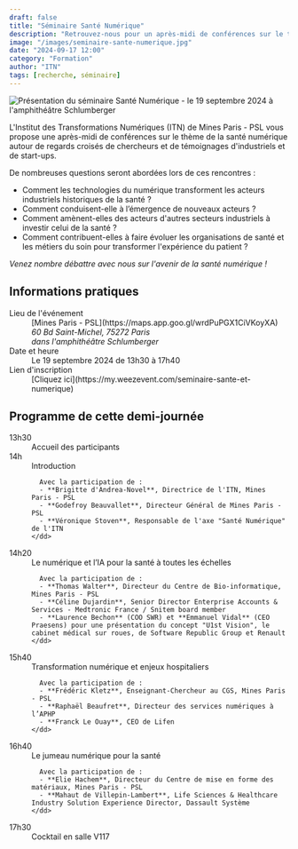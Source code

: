```yaml
---
draft: false
title: "Séminaire Santé Numérique"
description: "Retrouvez-nous pour un après-midi de conférences sur le thème de la santé numérique autour de regards croisés de chercheurs et de témoignages d'industriels et de start-ups."
image: "/images/seminaire-sante-numerique.jpg"
date: "2024-09-17 12:00"
category: "Formation"
author: "ITN"
tags: [recherche, séminaire]
---
```



<Image
  src={heroImage}
  alt="Présentation du séminaire Santé Numérique - le 19 septembre 2024 à l'amphithéâtre Schlumberger"
  loading="eager"
/>

L'Institut des Transformations Numériques (ITN) de Mines Paris - PSL vous propose une après-midi de conférences sur le thème de la santé numérique autour de regards croisés de chercheurs et de témoignages d'industriels et de start-ups.

De nombreuses questions seront abordées lors de ces rencontres :

- Comment les technologies du numérique transforment les acteurs industriels historiques de la santé ?
- Comment conduisent-elle à l’émergence de nouveaux acteurs ?
- Comment amènent-elles des acteurs d'autres secteurs industriels à investir celui de la santé ?
- Comment contribuent-elles à faire évoluer les organisations de santé et les métiers du soin pour transformer l'expérience du patient ?

_Venez nombre débattre avec nous sur l'avenir de la santé numérique !_

## Informations pratiques

<dl>
  <dt>Lieu de l'événement</dt>
  <dd>
    [Mines Paris - PSL](https://maps.app.goo.gl/wrdPuPGX1CiVKoyXA)
    <address> 60 Bd Saint-Michel, 75272 Paris </address>
    <em>dans l'amphithéâtre Schlumberger</em>
  </dd>

<dt>Date et heure</dt>
<dd>Le 19 septembre 2024 de 13h30 à 17h40 </dd>

  <dt>Lien d'inscription</dt>
  <dd>[Cliquez ici](https://my.weezevent.com/seminaire-sante-et-numerique)</dd>
</dl>

## Programme de cette demi-journée

<dl className="divide-y divide-gray-100">
  <div className="px-4 py-6 sm:grid sm:grid-cols-3 sm:gap-4 sm:px-6">
    <dt className="font-medium text-gray-900">
      <time datetime="2024-09-19T13:30">13h30</time>
    </dt>
    <dd className="mt-1 leading-6 text-gray-700 sm:col-span-2 sm:mt-0">
      Accueil des participants
    </dd>
  </div>

  <div className="px-4 py-6 sm:grid sm:grid-cols-3 sm:gap-4 sm:px-6">
    <dt className="font-medium text-gray-900">
      <time datetime="2024-09-19T14:00">14h</time>
    </dt>
    <dd className="mt-1 leading-6 text-gray-700 sm:col-span-2 sm:mt-0">
      Introduction

      Avec la participation de :
      - **Brigitte d'Andrea-Novel**, Directrice de l'ITN, Mines Paris - PSL
      - **Godefroy Beauvallet**, Directeur Général de Mines Paris - PSL
      - **Véronique Stoven**, Responsable de l'axe "Santé Numérique" de l'ITN
    </dd>

  </div>

  <div className="px-4 py-6 sm:grid sm:grid-cols-3 sm:gap-4 sm:px-6">
    <dt className="font-medium text-gray-900">
      <time datetime="2024-09-19T14:20">14h20</time>
    </dt>
    <dd className="mt-1 leading-6 text-gray-700 sm:col-span-2 sm:mt-0">
      Le numérique et l’IA pour la santé à toutes les échelles

      Avec la participation de :
      - **Thomas Walter**, Directeur du Centre de Bio-informatique, Mines Paris - PSL
      - **Céline Dujardin**, Senior Director Enterprise Accounts & Services - Medtronic France / Snitem board member
      - **Laurence Bechon** (COO SWR) et **Emmanuel Vidal** (CEO Praesens) pour une présentation du concept "U1st Vision", le cabinet médical sur roues, de Software Republic Group et Renault
    </dd>

  </div>

  <div className="px-4 py-6 sm:grid sm:grid-cols-3 sm:gap-4 sm:px-6">
    <dt className="font-medium text-gray-900">
      <time datetime="2024-09-19T15:40">15h40</time>
    </dt>
    <dd className="mt-1 leading-6 text-gray-700 sm:col-span-2 sm:mt-0">
      Transformation numérique et enjeux hospitaliers

      Avec la participation de :
      - **Frédéric Kletz**, Enseignant-Chercheur au CGS, Mines Paris - PSL
      - **Raphaël Beaufret**, Directeur des services numériques à l’APHP
      - **Franck Le Ouay**, CEO de Lifen
    </dd>

  </div>

  <div className="px-4 py-6 sm:grid sm:grid-cols-3 sm:gap-4 sm:px-6">
    <dt className="font-medium text-gray-900">
      <time datetime="2024-09-19T16:40">16h40</time>
    </dt>
    <dd className="mt-1 leading-6 text-gray-700 sm:col-span-2 sm:mt-0">
      Le jumeau numérique pour la santé

      Avec la participation de :
      - **Elie Hachem**, Directeur du Centre de mise en forme des matériaux, Mines Paris - PSL
      - **Mahaut de Villepin-Lambert**, Life Sciences & Healthcare Industry Solution Experience Director, Dassault Système
    </dd>

  </div>

  <div className="px-4 py-6 sm:grid sm:grid-cols-3 sm:gap-4 sm:px-6">
    <dt className="font-medium text-gray-900">
      <time datetime="2024-09-19T17:30">17h30</time>
    </dt>
    <dd className="mt-1 leading-6 text-gray-700 sm:col-span-2 sm:mt-0">
        Cocktail en salle V117
    </dd>

  </div>
  
</dl>
